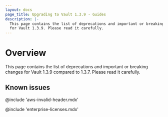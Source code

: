 ```yaml
---
layout: docs
page_title: Upgrading to Vault 1.3.9 - Guides
description: |-
  This page contains the list of deprecations and important or breaking changes
  for Vault 1.3.9. Please read it carefully.
---
```


# Overview

This page contains the list of deprecations and important or breaking changes
for Vault 1.3.9 compared to 1.3.7. Please read it carefully.

## Known issues

@include 'aws-invalid-header.mdx'

@include 'enterprise-licenses.mdx'
